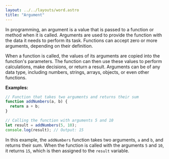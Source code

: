 ```yaml
---
layout: ../../layouts/word.astro
title: "Argument"
---
```

In programming, an argument is a value that is passed to a function or method when it is called. Arguments are used to provide the function with the data it needs to perform its task. Functions can accept zero or more arguments, depending on their definition.

When a function is called, the values of its arguments are copied into the function's parameters. The function can then use these values to perform calculations, make decisions, or return a result. Arguments can be of any data type, including numbers, strings, arrays, objects, or even other functions.

**Examples:**
```javascript
// Function that takes two arguments and returns their sum
function addNumbers(a, b) {
  return a + b;
}

// Calling the function with arguments 5 and 10
let result = addNumbers(5, 10);
console.log(result); // Output: 15
```

In this example, the `addNumbers` function takes two arguments, `a` and `b`, and returns their sum. When the function is called with the arguments `5` and `10`, it returns `15`, which is then assigned to the `result` variable.